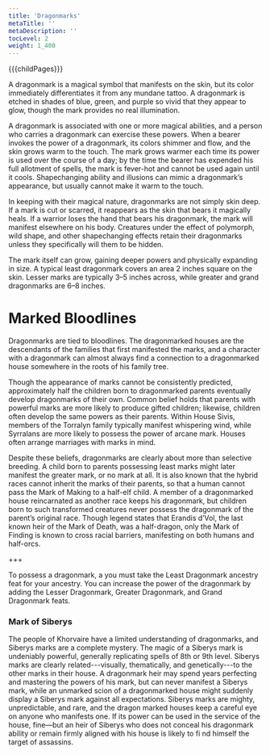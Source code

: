 ```yaml
---
title: 'Dragonmarks'
metaTitle: ''
metaDescription: ''
tocLevel: 2
weight: 1_400
---
```


{{{childPages}}}

A dragonmark is a magical symbol that manifests on the skin, but its color immediately differentiates it from any mundane tattoo. A dragonmark is etched in shades of blue, green, and purple so vivid that they appear to glow, though the mark provides no real illumination.

A dragonmark is associated with one or more magical abilities, and a person who carries a dragonmark can exercise these powers. When a bearer invokes the power of a dragonmark, its colors shimmer and flow, and the skin grows warm to the touch. The mark grows warmer each time its power is used over the course of a day; by the time the bearer has expended his full allotment of spells, the mark is fever-hot and cannot be used again until it cools. Shapechanging ability and illusions can mimic a dragonmark’s appearance, but usually cannot make it warm to the touch.

In keeping with their magical nature, dragonmarks are not simply skin deep. If a mark is cut or scarred, it reappears as the skin that bears it magically heals. If a warrior loses the hand that bears his dragonmark, the mark will manifest elsewhere on his body. Creatures under the effect of polymorph, wild shape, and other shapechanging effects retain their dragonmarks unless they specifically will them to be hidden.

The mark itself can grow, gaining deeper powers and physically expanding in size. A typical least dragonmark covers an area 2 inches square on the skin. Lesser marks are typically 3–5 inches across, while greater and grand dragonmarks are 6–8 inches.

# Marked Bloodlines

Dragonmarks are tied to bloodlines. The dragonmarked houses are the descendants of the families that first manifested the marks, and a character with a dragonmark can almost always find a connection to a dragonmarked house somewhere in the roots of his family tree.

Though the appearance of marks cannot be consistently predicted, approximately half the children born to dragonmarked parents eventually develop dragonmarks of their own. Common belief holds that parents with powerful marks are more likely to produce gifted children; likewise, children often develop the same powers as their parents. Within House Sivis, members of the Torralyn family typically manifest whispering wind, while Syrralans are more likely to possess the power of arcane mark. Houses often arrange marriages with marks in mind.

Despite these beliefs, dragonmarks are clearly about more than selective breeding. A child born to parents possessing least marks might later manifest the greater mark, or no mark at all. It is also known that the hybrid races cannot inherit the marks of their parents, so that a human cannot pass the Mark of Making to a half-elf child. A member of a dragonmarked house reincarnated as another race keeps his dragonmark, but children born to such transformed creatures never possess the dragonmark of the parent’s original race. Though legend states that Erandis d’Vol, the last known heir of the Mark of Death, was a half-dragon, only the Mark of Finding is known to cross racial barriers, manifesting on both humans and half-orcs.

+++

To possess a dragonmark, a you must take the Least Dragonmark ancestry feat for your ancestry. You can increase the power of the dragonmark by adding the Lesser Dragonmark, Greater Dragonmark, and Grand Dragonmark feats.

### Mark of Siberys

The people of Khorvaire have a limited understanding of dragonmarks, and Siberys marks are a complete mystery. The magic of a Siberys mark is undeniably powerful, generally replicating spells of 8th or 9th level. Siberys marks are clearly related---visually, thematically, and genetically---to the other marks in their house. A dragonmark heir may spend years perfecting and mastering the powers of his mark, but can never manifest a Siberys mark, while an unmarked scion of a dragonmarked house might suddenly display a Siberys mark against all expectations. Siberys marks are mighty, unpredictable, and rare, and the dragon marked houses keep a careful eye on anyone who manifests one. If its power can be used in the service of the house, fine—but an heir of Siberys who does not conceal his dragonmark ability or remain firmly aligned with his house is likely to fi nd himself the target of assassins.
